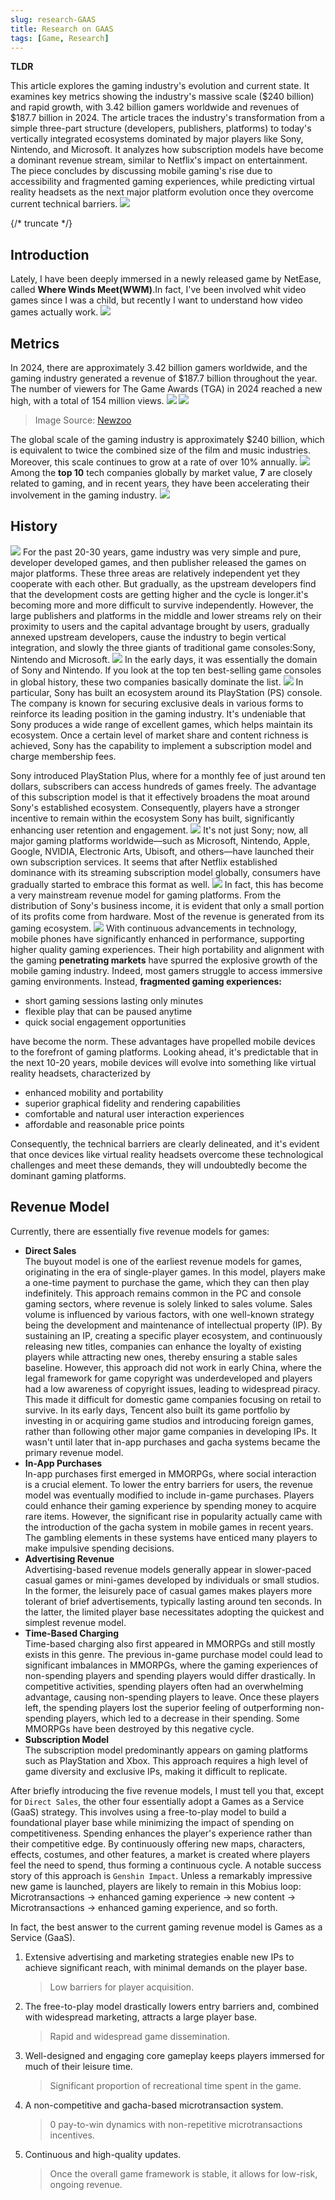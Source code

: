 ```yaml
---
slug: research-GAAS
title: Research on GAAS
tags: [Game, Research]
---
```


**TLDR**

This article explores the gaming industry's evolution and current state. It examines key metrics showing the industry's massive scale ($240 billion) and rapid growth, with 3.42 billion gamers worldwide and revenues of $187.7 billion in 2024. The article traces the industry's transformation from a simple three-part structure (developers, publishers, platforms) to today's vertically integrated ecosystems dominated by major players like Sony, Nintendo, and Microsoft. It analyzes how subscription models have become a dominant revenue stream, similar to Netflix's impact on entertainment. The piece concludes by discussing mobile gaming's rise due to accessibility and fragmented gaming experiences, while predicting virtual reality headsets as the next major platform evolution once they overcome current technical barriers.
![](https://kitee-1301346990.cos.ap-nanjing.myqcloud.com/Obsidian/202501230658360.png?imageSlim)

{/* truncate */}

## Introduction

Lately, I have been deeply immersed in a newly released game by NetEase, called **Where Winds Meet(WWM)**.In fact, I've been involved whit video games since I was a child, but recently I want to understand how video games actually work.
![](https://kitee-1301346990.cos.ap-nanjing.myqcloud.com/Obsidian/202501230443934.png?imageSlim)

## Metrics

In 2024, there are approximately 3.42 billion gamers worldwide, and the gaming industry generated a revenue of $187.7 billion throughout the year. The number of viewers for The Game Awards (TGA) in 2024 reached a new high, with a total of 154 million views.
![](https://kitee-1301346990.cos.ap-nanjing.myqcloud.com/Obsidian/202501230445780.png?imageSlim)
![](https://kitee-1301346990.cos.ap-nanjing.myqcloud.com/Obsidian/202501230445272.png?imageSlim)

> Image Source: [Newzoo](https://newzoo.com/resources/trend-reports/newzoos-global-games-market-report-2024-free-version)

The global scale of the gaming industry is approximately $240 billion, which is equivalent to twice the combined size of the film and music industries. Moreover, this scale continues to grow at a rate of over 10% annually.
![](https://kitee-1301346990.cos.ap-nanjing.myqcloud.com/Obsidian/202501230514826.png?imageSlim)
Among the **top 10** tech companies globally by market value, **7** are closely related to gaming, and in recent years, they have been accelerating their involvement in the gaming industry.
![](https://kitee-1301346990.cos.ap-nanjing.myqcloud.com/Obsidian/202501230516417.png?imageSlim)

## History

![](https://kitee-1301346990.cos.ap-nanjing.myqcloud.com/Obsidian/202501230632706.png?imageSlim)
For the past 20-30 years, game industry was very simple and pure, developer developed games, and then publisher released the games on major platforms. These three areas are relatively independent yet they cooperate with each other. But gradually, as the upstream developers find that the development costs are getting higher and the cycle is longer.it's becoming more and more difficult to survive independently. However, the large publishers and platforms in the middle and lower streams rely on their proximity to users and the capital advantage brought by users, gradually annexed upstream developers, cause the industry to begin vertical integration, and slowly the three giants of traditional game consoles:Sony, Nintendo and Microsoft.
![](https://kitee-1301346990.cos.ap-nanjing.myqcloud.com/Obsidian/202501230619962.png?imageSlim)
In the early days, it was essentially the domain of Sony and Nintendo. If you look at the top ten best-selling game consoles in global history, these two companies basically dominate the list.
![](https://kitee-1301346990.cos.ap-nanjing.myqcloud.com/Obsidian/202501230623174.png?imageSlim)
In particular, Sony has built an ecosystem around its PlayStation (PS) console. The company is known for securing exclusive deals in various forms to reinforce its leading position in the gaming industry. It's undeniable that Sony produces a wide range of excellent games, which helps maintain its ecosystem. Once a certain level of market share and content richness is achieved, Sony has the capability to implement a subscription model and charge membership fees.

Sony introduced PlayStation Plus, where for a monthly fee of just around ten dollars, subscribers can access hundreds of games freely. The advantage of this subscription model is that it effectively broadens the moat around Sony's established ecosystem. Consequently, players have a stronger incentive to remain within the ecosystem Sony has built, significantly enhancing user retention and engagement.
![](https://kitee-1301346990.cos.ap-nanjing.myqcloud.com/Obsidian/202501230639675.png?imageSlim)
It's not just Sony; now, all major gaming platforms worldwide—such as Microsoft, Nintendo, Apple, Google, NVIDIA, Electronic Arts, Ubisoft, and others—have launched their own subscription services. It seems that after Netflix established dominance with its streaming subscription model globally, consumers have gradually started to embrace this format as well.
![](https://kitee-1301346990.cos.ap-nanjing.myqcloud.com/Obsidian/202501230655673.png?imageSlim)
In fact, this has become a very mainstream revenue model for gaming platforms. From the distribution of Sony's business income, it is evident that only a small portion of its profits come from hardware. Most of the revenue is generated from its gaming ecosystem.
![](https://kitee-1301346990.cos.ap-nanjing.myqcloud.com/Obsidian/202501230658360.png?imageSlim)
With continuous advancements in technology, mobile phones have significantly enhanced in performance, supporting higher quality gaming experiences. Their high portability and alignment with the gaming **penetrating markets** have spurred the explosive growth of the mobile gaming industry. Indeed, most gamers struggle to access immersive gaming environments. Instead, **fragmented gaming experiences:**

- short gaming sessions lasting only minutes
- flexible play that can be paused anytime
- quick social engagement opportunities

have become the norm. These advantages have propelled mobile devices to the forefront of gaming platforms. Looking ahead, it's predictable that in the next 10-20 years, mobile devices will evolve into something like virtual reality headsets, characterized by

- enhanced mobility and portability
- superior graphical fidelity and rendering capabilities
- comfortable and natural user interaction experiences
- affordable and reasonable price points

Consequently, the technical barriers are clearly delineated, and it's evident that once devices like virtual reality headsets overcome these technological challenges and meet these demands, they will undoubtedly become the dominant gaming platforms.

## Revenue Model

Currently, there are essentially five revenue models for games:

- **Direct Sales**  
  The buyout model is one of the earliest revenue models for games, originating in the era of single-player games. In this model, players make a one-time payment to purchase the game, which they can then play indefinitely. This approach remains common in the PC and console gaming sectors, where revenue is solely linked to sales volume. Sales volume is influenced by various factors, with one well-known strategy being the development and maintenance of intellectual property (IP). By sustaining an IP, creating a specific player ecosystem, and continuously releasing new titles, companies can enhance the loyalty of existing players while attracting new ones, thereby ensuring a stable sales baseline.
  However, this approach did not work in early China, where the legal framework for game copyright was underdeveloped and players had a low awareness of copyright issues, leading to widespread piracy. This made it difficult for domestic game companies focusing on retail to survive. In its early days, Tencent also built its game portfolio by investing in or acquiring game studios and introducing foreign games, rather than following other major game companies in developing IPs. It wasn't until later that in-app purchases and gacha systems became the primary revenue model.
- **In-App Purchases**  
  In-app purchases first emerged in MMORPGs, where social interaction is a crucial element. To lower the entry barriers for users, the revenue model was eventually modified to include in-game purchases. Players could enhance their gaming experience by spending money to acquire rare items. However, the significant rise in popularity actually came with the introduction of the gacha system in mobile games in recent years. The gambling elements in these systems have enticed many players to make impulsive spending decisions.
- **Advertising Revenue**  
  Advertising-based revenue models generally appear in slower-paced casual games or mini-games developed by individuals or small studios. In the former, the leisurely pace of casual games makes players more tolerant of brief advertisements, typically lasting around ten seconds. In the latter, the limited player base necessitates adopting the quickest and simplest revenue model.
- **Time-Based Charging**  
  Time-based charging also first appeared in MMORPGs and still mostly exists in this genre. The previous in-game purchase model could lead to significant imbalances in MMORPGs, where the gaming experiences of non-spending players and spending players would differ drastically. In competitive activities, spending players often had an overwhelming advantage, causing non-spending players to leave. Once these players left, the spending players lost the superior feeling of outperforming non-spending players, which led to a decrease in their spending. Some MMORPGs have been destroyed by this negative cycle.
- **Subscription Model**  
  The subscription model predominantly appears on gaming platforms such as PlayStation and Xbox. This approach requires a high level of game diversity and exclusive IPs, making it difficult to replicate.

After briefly introducing the five revenue models, I must tell you that, except for `Direct Sales`, the other four essentially adopt a Games as a Service (GaaS) strategy. This involves using a free-to-play model to build a foundational player base while minimizing the impact of spending on competitiveness. Spending enhances the player's experience rather than their competitive edge. By continuously offering new maps, characters, effects, costumes, and other features, a market is created where players feel the need to spend, thus forming a continuous cycle. A notable success story of this approach is `Genshin Impact`. Unless a remarkably impressive new game is launched, players are likely to remain in this Mobius loop: Microtransactions -> enhanced gaming experience -> new content -> Microtransactions -> enhanced gaming experience, and so forth.

In fact, the best answer to the current gaming revenue model is Games as a Service (GaaS).

1. Extensive advertising and marketing strategies enable new IPs to achieve significant reach, with minimal demands on the player base.
   > Low barriers for player acquisition.
2. The free-to-play model drastically lowers entry barriers and, combined with widespread marketing, attracts a large player base.
   > Rapid and widespread game dissemination.
3. Well-designed and engaging core gameplay keeps players immersed for much of their leisure time.
   > Significant proportion of recreational time spent in the game.
4. A non-competitive and gacha-based microtransaction system.
   > 0 pay-to-win dynamics with non-repetitive microtransactions incentives.
5. Continuous and high-quality updates.
   > Once the overall game framework is stable, it allows for low-risk, ongoing revenue.
